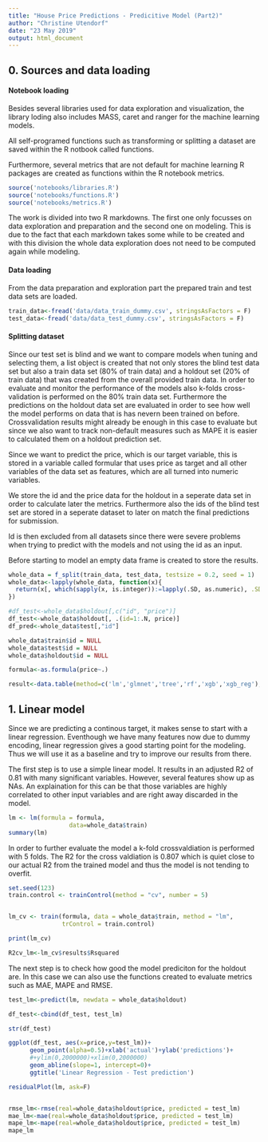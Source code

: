 ```yaml
---
title: "House Price Predictions - Predicitive Model (Part2)"
author: "Christine Utendorf"
date: "23 May 2019"
output: html_document
---
```


## 0. Sources and data loading

#### Notebook loading
Besides several libraries used for data exploration and visualization, the library loding also includes MASS, caret and ranger for the machine learning models.

All self-programed functions such as transforming or splitting a dataset are saved within the R notbook called functions.

Furthermore, several metrics that are not default for machine learning R packages are created as functions within the R notebook metrics. 
```r
source('notebooks/libraries.R')
source('notebooks/functions.R')
source('notebooks/metrics.R')
```

The work is divided into two R markdowns. The first one only focusses on data exploration and preparation and the second one on modeling. This is due to the fact that each markdown takes some while to be created and with this division the whole data exploration does not need to be computed again while modeling.

#### Data loading
From the data preparation and exploration part the prepared train and test data sets are loaded.

```r
train_data<-fread('data/data_train_dummy.csv', stringsAsFactors = F)
test_data<-fread('data/data_test_dummy.csv', stringsAsFactors = F)
```

#### Splitting dataset
Since our test set is blind and we want to compare models when tuning and selecting them, a list object is created that not only stores the blind test data set but also a train data set (80% of train data) and a holdout set (20% of train data) that was created from the overall provided train data. In order to evaluate and monitor the performance of the models also k-folds cross-validation is performed on the 80% train data set. Furthermore the predictions on the holdout data set are evaluated in order to see how well the model performs on data that is has nevern been trained on before. Crossvalidation results might already be enough in this case to evaluate but since we also want to track non-default measures such as MAPE it is easier to calculated them on a holdout prediction set.

Since we want to predict the price, which is our target variable, this is stored in a variable called formular that uses price as target and all other variables of the data set as features, which are all turned into numeric variables. 


We store the id and the price data for the holdout in a seperate data set in order to calculate later the metrics. Furthermore also the ids of the blind test set are stored in a seperate dataset to later on match the final predictions for submission.

Id is then excluded from all datasets since there were severe problems when trying to predict with the models and not using the id as an input.

Before starting to model an empty data frame is created to store the results.

```r
whole_data = f_split(train_data, test_data, testsize = 0.2, seed = 1)
whole_data<-lapply(whole_data, function(x){
  return(x[, which(sapply(x, is.integer)):=lapply(.SD, as.numeric), .SDcols=sapply(x,is.integer)])
})

#df_test<-whole_data$holdout[,c("id", "price")]
df_test<-whole_data$holdout[, .(id=1:.N, price)]
df_pred<-whole_data$test[,"id"]

whole_data$train$id = NULL
whole_data$test$id = NULL
whole_data$holdout$id = NULL

formula<-as.formula(price~.)

result<-data.table(method=c('lm','glmnet','tree','rf','xgb','xgb_reg'),R2cv=NA, RMSE=NA, MAE=NA,MAPE=NA)
```


## 1. Linear model
Since we are predicting a continous target, it makes sense to start with a linear regression. Eventhough we have many features now due to dummy encoding, linear regression gives a good starting point for the modeling. Thus we will use it as a baseline and try to improve our results from there.

The first step is to use a simple linear model. It results in an adjusted R2 of 0.81 with many significant variables. However, several features show up as NAs. An explaination for this can be that those variables are highly correlated to other input variables and are right away discarded in the model.

```r
lm <- lm(formula = formula, 
                 data=whole_data$train)
summary(lm)
```

In order to further evaluate the model a k-fold crossvaldiation is performed with 5 folds. The R2 for the cross valdiation is 0.807 which is quiet close to our actual R2 from the trained model and thus the model is not tending to overfit.

```r
set.seed(123) 
train.control <- trainControl(method = "cv", number = 5)


lm_cv <- train(formula, data = whole_data$train, method = "lm",
               trControl = train.control)

print(lm_cv)

R2cv_lm<-lm_cv$results$Rsquared
```

The next step is to check how good the model prediciton for the holdout are. In this case we can also use the functions created to evaluate metrics such as MAE, MAPE and RMSE.

```r
test_lm<-predict(lm, newdata = whole_data$holdout)

df_test<-cbind(df_test, test_lm)

str(df_test)

ggplot(df_test, aes(x=price,y=test_lm))+
      geom_point(alpha=0.5)+xlab('actual')+ylab('predictions')+
      #+ylim(0,2000000)+xlim(0,2000000)
      geom_abline(slope=1, intercept=0)+
      ggtitle('Linear Regression - Test prediction')

residualPlot(lm, ask=F)


rmse_lm<-rmse(real=whole_data$holdout$price, predicted = test_lm)
mae_lm<-mae(real=whole_data$holdout$price, predicted = test_lm)
mape_lm<-mape(real=whole_data$holdout$price, predicted = test_lm)
mape_lm
```
